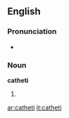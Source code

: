 ==English==

===Pronunciation===
* {{IPA|/ˈkæ.θɪˌtaɪ/|/kə'θɪ.taɪ/|lang=en}}

===Noun===
'''catheti'''

# {{plural of|cathetus}}

[[ar:catheti]]
[[it:catheti]]